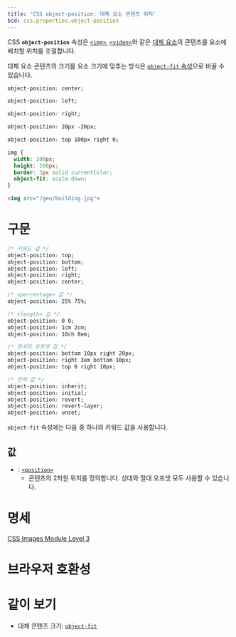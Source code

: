 ```yaml
---
title: 'CSS object-position: 대체 요소 콘텐츠 위치'
bcd: css.properties.object-position
---
```


CSS **`object-position`** 속성은 [`<img>`](/docs/Web/HTML/Element/img), [`<video>`](/docs/Web/HTML/Element/video)와 같은 [대체 요소](/docs/Web/CSS/Replaced_element)의 콘텐츠를 요소에 배치할 위치를 조절합니다.

대체 요소 콘텐츠의 크기를 요소 크기에 맞추는 방식은 [`object-fit` 속성](./object-fit)으로 바꿀 수 있습니다.

<CSSDemo selector="img{$}">

```css
object-position: center;
```

```css
object-position: left;
```

```css
object-position: right;
```

```css
object-position: 20px -20px;
```

```css
object-position: top 100px right 0;
```

```css hidden
img {
  width: 200px;
  height: 200px;
  border: 1px solid currentColor;
  object-fit: scale-down;
}
```

```html
<img src="/gen/building.jpg">
```

</CSSDemo>

# 구문

```css
/* 키워드 값 */
object-position: top;
object-position: bottom;
object-position: left;
object-position: right;
object-position: center;

/* <percentage> 값 */
object-position: 25% 75%;

/* <length> 값 */
object-position: 0 0;
object-position: 1cm 2cm;
object-position: 10ch 8em;

/* 모서리 오프셋 값 */
object-position: bottom 10px right 20px;
object-position: right 3em bottom 10px;
object-position: top 0 right 10px;

/* 전역 값 */
object-position: inherit;
object-position: initial;
object-position: revert;
object-position: revert-layer;
object-position: unset;
```

`object-fit` 속성에는 다음 중 하나의 키워드 값을 사용합니다.

## 값

- : [`<position>`](https://developer.mozilla.org/en-US/docs/Web/CSS/position_value)
  - 콘텐츠의 2차원 위치를 정의합니다. 상대와 절대 오프셋 모두 사용할 수 있습니다.

# 명세

[CSS Images Module Level 3](https://drafts.csswg.org/css-images/#the-object-position)

# 브라우저 호환성

<BrowserCompat data={props.bcd} />

# 같이 보기

- 대체 콘텐츠 크기: [`object-fit`](./object-fit)
